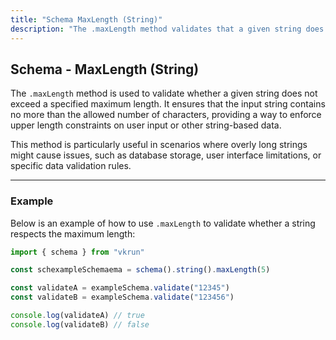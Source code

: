 ```yaml
---
title: "Schema MaxLength (String)"
description: "The .maxLength method validates that a given string does not exceed a specified maximum length. It ensures the string's character count stays within defined limits, making it ideal for enforcing constraints in user inputs, database storage, or API specifications."
---
```


## Schema - MaxLength (String)

The `.maxLength` method is used to validate whether a given string does not exceed a specified maximum length. It ensures that the input string contains no more than the allowed number of characters, providing a way to enforce upper length constraints on user input or other string-based data.

This method is particularly useful in scenarios where overly long strings might cause issues, such as database storage, user interface limitations, or specific data validation rules.

---

### Example

Below is an example of how to use `.maxLength` to validate whether a string respects the maximum length:

```ts
import { schema } from "vkrun"

const schexampleSchemaema = schema().string().maxLength(5)

const validateA = exampleSchema.validate("12345")
const validateB = exampleSchema.validate("123456")

console.log(validateA) // true
console.log(validateB) // false
```